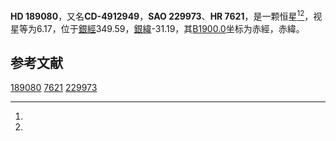 {{Starbox begin
| name = HD 189080
}}
{{Starbox observe
| epoch = [[J2000.0|J2000.0]]
| constell = {{星座名待查}}<ref name=SIMBAD>{{cite web
 | url=http://simbad.u-strasbg.fr/simbad/sim-id?Ident=HR+7621
 | title=Pulsating variable Star
 | publisher=Centre de Données astronomiques de Strasbourg
 | work=SIMBAD
 | accessdate=2012-07-13
 | archive-date=2016-03-16
 | archive-url=https://web.archive.org/web/20160316120423/http://simbad.u-strasbg.fr/simbad/sim-id?Ident=HR+7621
 | dead-url=no
 }}</ref><ref name=DATA>{{cite web
 | url=http://vizier.u-strasbg.fr/viz-bin/VizieR-5?-out.add=.&-source=5050&-corr=PK=HR&-out.max=9999&HR=7621
 | title=VizieR Detailed Page
 | accessdate=2012-07-13
 | archive-date=2016-03-05
 | archive-url=https://web.archive.org/web/20160305030621/http://vizier.u-strasbg.fr/viz-bin/VizieR-5?-out.add=.&-source=5050&-corr=PK=HR&-out.max=9999&HR=7621
 | dead-url=no
 }}</ref>
| 星官 = 
| ra = {{RA|20|0|25.3}}<ref name=SIMBAD /><ref name=DATA />
| dec = {{DEC|-49|21|4}}<ref name=SIMBAD /><ref name=DATA />
| appmag_v = 6.17<ref name=SIMBAD /><ref name=DATA />
}}
{{Starbox character
| class = K0III<ref name=SIMBAD /><ref name=DATA />
| b-v = 1.06<ref name=SIMBAD /><ref name=DATA />
| u-b = 0.92<ref name=SIMBAD /><ref name=DATA />
| r-i = <ref name=SIMBAD /><ref name=DATA />
| variable = 
}}
{{Starbox astrometry
| radial_v = 0.92
| prop_mo_ra = 67
| parallax = 
| p_error = 
}}
{{Starbox catalog
| names =CD-4912949，[[SAO星表|SAO]] 229973，[[HD星表|HD]] 189080，[[HR星表|HR]] 7621}}
{{Starbox reference |Simbad=HR+7621}}
{{Starbox end}}

'''HD 189080'''，又名'''CD-4912949'''，'''SAO 229973'''、'''HR 7621'''，是一颗恒星<ref name=SIMBAD /><ref name=DATA />，视星等为6.17，位于[[銀道座標系|銀經]]349.59，[[銀道座標系|銀緯]]-31.19，其[[B1900.0|B1900.0]]坐标为赤經{{RA|19|53|2.2}}，赤緯{{DEC|-49|-31.19|21}}。

== 参考文献 ==
{{reflist}}

{{star-stub}}

[[Category:HD和HDE天體|189080]]
[[Category:HR天體|7621]]
[[Category:SAO天體|229973]]